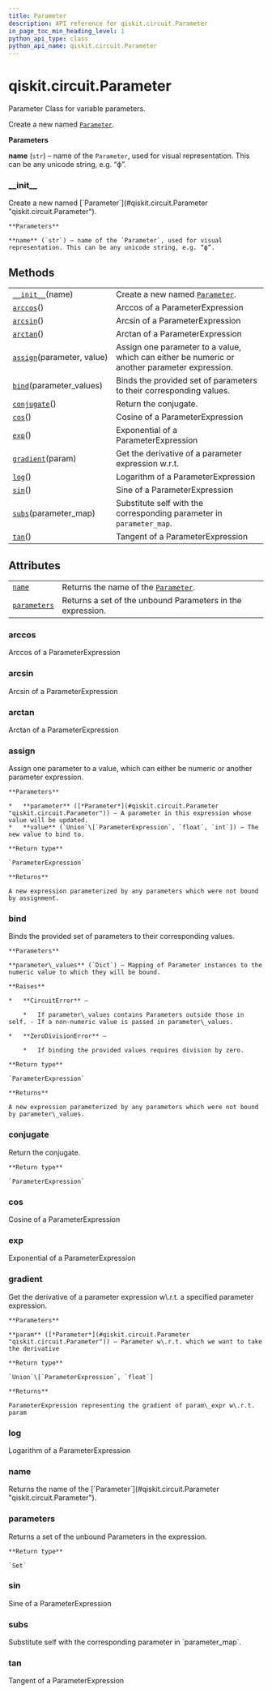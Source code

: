 ```yaml
---
title: Parameter
description: API reference for qiskit.circuit.Parameter
in_page_toc_min_heading_level: 1
python_api_type: class
python_api_name: qiskit.circuit.Parameter
---
```


# qiskit.circuit.Parameter

<Class id="qiskit.circuit.Parameter" isDedicatedPage={true} github="https://github.com/qiskit/qiskit/tree/stable/0.17/qiskit/circuit/parameter.py" signature="Parameter(name)">
  Parameter Class for variable parameters.

  Create a new named [`Parameter`](#qiskit.circuit.Parameter "qiskit.circuit.Parameter").

  **Parameters**

  **name** (`str`) – name of the `Parameter`, used for visual representation. This can be any unicode string, e.g. “ϕ”.

  ### \_\_init\_\_

  <Function id="qiskit.circuit.Parameter.__init__" name="__init__" signature="__init__(name)">
    Create a new named [`Parameter`](#qiskit.circuit.Parameter "qiskit.circuit.Parameter").

    **Parameters**

    **name** (`str`) – name of the `Parameter`, used for visual representation. This can be any unicode string, e.g. “ϕ”.
  </Function>

  ## Methods

  |                                                                                                  |                                                                                               |
  | ------------------------------------------------------------------------------------------------ | --------------------------------------------------------------------------------------------- |
  | [`__init__`](#qiskit.circuit.Parameter.__init__ "qiskit.circuit.Parameter.__init__")(name)       | Create a new named [`Parameter`](#qiskit.circuit.Parameter "qiskit.circuit.Parameter").       |
  | [`arccos`](#qiskit.circuit.Parameter.arccos "qiskit.circuit.Parameter.arccos")()                 | Arccos of a ParameterExpression                                                               |
  | [`arcsin`](#qiskit.circuit.Parameter.arcsin "qiskit.circuit.Parameter.arcsin")()                 | Arcsin of a ParameterExpression                                                               |
  | [`arctan`](#qiskit.circuit.Parameter.arctan "qiskit.circuit.Parameter.arctan")()                 | Arctan of a ParameterExpression                                                               |
  | [`assign`](#qiskit.circuit.Parameter.assign "qiskit.circuit.Parameter.assign")(parameter, value) | Assign one parameter to a value, which can either be numeric or another parameter expression. |
  | [`bind`](#qiskit.circuit.Parameter.bind "qiskit.circuit.Parameter.bind")(parameter\_values)      | Binds the provided set of parameters to their corresponding values.                           |
  | [`conjugate`](#qiskit.circuit.Parameter.conjugate "qiskit.circuit.Parameter.conjugate")()        | Return the conjugate.                                                                         |
  | [`cos`](#qiskit.circuit.Parameter.cos "qiskit.circuit.Parameter.cos")()                          | Cosine of a ParameterExpression                                                               |
  | [`exp`](#qiskit.circuit.Parameter.exp "qiskit.circuit.Parameter.exp")()                          | Exponential of a ParameterExpression                                                          |
  | [`gradient`](#qiskit.circuit.Parameter.gradient "qiskit.circuit.Parameter.gradient")(param)      | Get the derivative of a parameter expression w\.r.t.                                          |
  | [`log`](#qiskit.circuit.Parameter.log "qiskit.circuit.Parameter.log")()                          | Logarithm of a ParameterExpression                                                            |
  | [`sin`](#qiskit.circuit.Parameter.sin "qiskit.circuit.Parameter.sin")()                          | Sine of a ParameterExpression                                                                 |
  | [`subs`](#qiskit.circuit.Parameter.subs "qiskit.circuit.Parameter.subs")(parameter\_map)         | Substitute self with the corresponding parameter in `parameter_map`.                          |
  | [`tan`](#qiskit.circuit.Parameter.tan "qiskit.circuit.Parameter.tan")()                          | Tangent of a ParameterExpression                                                              |

  ## Attributes

  |                                                                                            |                                                                                              |
  | ------------------------------------------------------------------------------------------ | -------------------------------------------------------------------------------------------- |
  | [`name`](#qiskit.circuit.Parameter.name "qiskit.circuit.Parameter.name")                   | Returns the name of the [`Parameter`](#qiskit.circuit.Parameter "qiskit.circuit.Parameter"). |
  | [`parameters`](#qiskit.circuit.Parameter.parameters "qiskit.circuit.Parameter.parameters") | Returns a set of the unbound Parameters in the expression.                                   |

  ### arccos

  <Function id="qiskit.circuit.Parameter.arccos" name="arccos" signature="arccos()">
    Arccos of a ParameterExpression
  </Function>

  ### arcsin

  <Function id="qiskit.circuit.Parameter.arcsin" name="arcsin" signature="arcsin()">
    Arcsin of a ParameterExpression
  </Function>

  ### arctan

  <Function id="qiskit.circuit.Parameter.arctan" name="arctan" signature="arctan()">
    Arctan of a ParameterExpression
  </Function>

  ### assign

  <Function id="qiskit.circuit.Parameter.assign" name="assign" signature="assign(parameter, value)">
    Assign one parameter to a value, which can either be numeric or another parameter expression.

    **Parameters**

    *   **parameter** ([*Parameter*](#qiskit.circuit.Parameter "qiskit.circuit.Parameter")) – A parameter in this expression whose value will be updated.
    *   **value** (`Union`\[`ParameterExpression`, `float`, `int`]) – The new value to bind to.

    **Return type**

    `ParameterExpression`

    **Returns**

    A new expression parameterized by any parameters which were not bound by assignment.
  </Function>

  ### bind

  <Function id="qiskit.circuit.Parameter.bind" name="bind" signature="bind(parameter_values)">
    Binds the provided set of parameters to their corresponding values.

    **Parameters**

    **parameter\_values** (`Dict`) – Mapping of Parameter instances to the numeric value to which they will be bound.

    **Raises**

    *   **CircuitError** –

        *   If parameter\_values contains Parameters outside those in self. - If a non-numeric value is passed in parameter\_values.

    *   **ZeroDivisionError** –

        *   If binding the provided values requires division by zero.

    **Return type**

    `ParameterExpression`

    **Returns**

    A new expression parameterized by any parameters which were not bound by parameter\_values.
  </Function>

  ### conjugate

  <Function id="qiskit.circuit.Parameter.conjugate" name="conjugate" signature="conjugate()">
    Return the conjugate.

    **Return type**

    `ParameterExpression`
  </Function>

  ### cos

  <Function id="qiskit.circuit.Parameter.cos" name="cos" signature="cos()">
    Cosine of a ParameterExpression
  </Function>

  ### exp

  <Function id="qiskit.circuit.Parameter.exp" name="exp" signature="exp()">
    Exponential of a ParameterExpression
  </Function>

  ### gradient

  <Function id="qiskit.circuit.Parameter.gradient" name="gradient" signature="gradient(param)">
    Get the derivative of a parameter expression w\.r.t. a specified parameter expression.

    **Parameters**

    **param** ([*Parameter*](#qiskit.circuit.Parameter "qiskit.circuit.Parameter")) – Parameter w\.r.t. which we want to take the derivative

    **Return type**

    `Union`\[`ParameterExpression`, `float`]

    **Returns**

    ParameterExpression representing the gradient of param\_expr w\.r.t. param
  </Function>

  ### log

  <Function id="qiskit.circuit.Parameter.log" name="log" signature="log()">
    Logarithm of a ParameterExpression
  </Function>

  ### name

  <Function id="qiskit.circuit.Parameter.name" name="name" signature="property name">
    Returns the name of the [`Parameter`](#qiskit.circuit.Parameter "qiskit.circuit.Parameter").
  </Function>

  ### parameters

  <Function id="qiskit.circuit.Parameter.parameters" name="parameters" signature="property parameters">
    Returns a set of the unbound Parameters in the expression.

    **Return type**

    `Set`
  </Function>

  ### sin

  <Function id="qiskit.circuit.Parameter.sin" name="sin" signature="sin()">
    Sine of a ParameterExpression
  </Function>

  ### subs

  <Function id="qiskit.circuit.Parameter.subs" name="subs" signature="subs(parameter_map)">
    Substitute self with the corresponding parameter in `parameter_map`.
  </Function>

  ### tan

  <Function id="qiskit.circuit.Parameter.tan" name="tan" signature="tan()">
    Tangent of a ParameterExpression
  </Function>
</Class>

